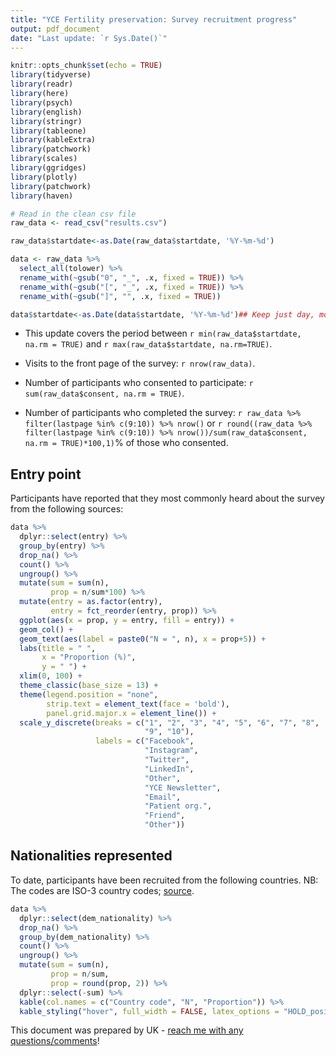 ```yaml
---
title: "YCE Fertility preservation: Survey recruitment progress"
output: pdf_document
date: "Last update: `r Sys.Date()`"
---
```


```r
knitr::opts_chunk$set(echo = TRUE)
library(tidyverse)
library(readr)
library(here)
library(psych)
library(english)
library(stringr)
library(tableone)
library(kableExtra)
library(patchwork)
library(scales)
library(ggridges)
library(plotly)
library(patchwork)
library(haven)
```

```r
# Read in the clean csv file
raw_data <- read_csv("results.csv")

raw_data$startdate<-as.Date(raw_data$startdate, '%Y-%m-%d')

data <- raw_data %>%
  select_all(tolower) %>%
  rename_with(~gsub("0", "_", .x, fixed = TRUE)) %>%
  rename_with(~gsub("[", "_", .x, fixed = TRUE)) %>%
  rename_with(~gsub("]", "", .x, fixed = TRUE))

data$startdate<-as.Date(data$startdate, '%Y-%m-%d')## Keep just day, month, year
```

* This update covers the period between `r min(raw_data$startdate, na.rm = TRUE)` and `r max(raw_data$startdate, na.rm=TRUE)`.

* Visits to the front page of the survey: `r nrow(raw_data)`.

* Number of participants who consented to participate: `r sum(raw_data$consent, na.rm = TRUE)`.

* Number of participants who completed the survey: `r raw_data %>% filter(lastpage %in% c(9:10)) %>% nrow()` or `r round((raw_data %>% filter(lastpage %in% c(9:10)) %>% nrow())/sum(raw_data$consent, na.rm = TRUE)*100,1)`% of those who consented.

## Entry point

Participants have reported that they most commonly heard about the survey from the following sources:

```r
data %>%
  dplyr::select(entry) %>%
  group_by(entry) %>%
  drop_na() %>%
  count() %>%
  ungroup() %>%
  mutate(sum = sum(n),
         prop = n/sum*100) %>%
  mutate(entry = as.factor(entry),
         entry = fct_reorder(entry, prop)) %>%
  ggplot(aes(x = prop, y = entry, fill = entry)) + 
  geom_col() + 
  geom_text(aes(label = paste0("N = ", n), x = prop+5)) +
  labs(title = " ", 
       x = "Proportion (%)",
       y = " ") + 
  xlim(0, 100) +
  theme_classic(base_size = 13) +
  theme(legend.position = "none",
        strip.text = element_text(face = 'bold'),
        panel.grid.major.x = element_line()) +
  scale_y_discrete(breaks = c("1", "2", "3", "4", "5", "6", "7", "8",
                              "9", "10"),
                   labels = c("Facebook",
                              "Instagram",
                              "Twitter",
                              "LinkedIn",
                              "Other",
                              "YCE Newsletter",
                              "Email",
                              "Patient org.",
                              "Friend",
                              "Other"))
```

\newpage 

## Nationalities represented

To date, participants have been recruited from the following countries. NB: The codes are ISO-3 country codes; [source](https://www.iban.com/country-codes).

```r
data %>%
  dplyr::select(dem_nationality) %>%
  drop_na() %>%
  group_by(dem_nationality) %>%
  count() %>%
  ungroup() %>%
  mutate(sum = sum(n),
         prop = n/sum,
         prop = round(prop, 2)) %>%
  dplyr::select(-sum) %>%
  kable(col.names = c("Country code", "N", "Proportion")) %>%
  kable_styling("hover", full_width = FALSE, latex_options = "HOLD_position")
```


This document was prepared by UK - [reach me with any questions/comments](mailto:dr.urska.kosir@gmail.com)!